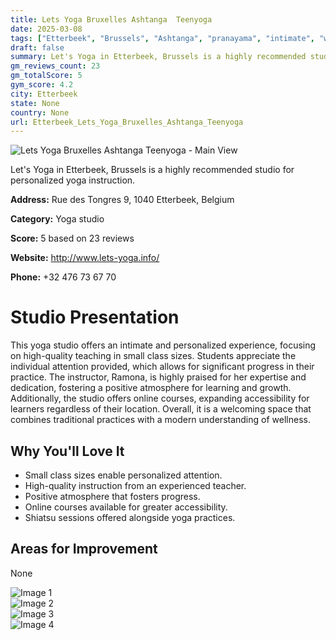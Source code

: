 ```yaml
---
title: Lets Yoga Bruxelles Ashtanga  Teenyoga
date: 2025-03-08
tags: ["Etterbeek", "Brussels", "Ashtanga", "pranayama", "intimate", "welcoming", "Etterbeek"]  
draft: false
summary: Let's Yoga in Etterbeek, Brussels is a highly recommended studio for personalized yoga instruction.
gm_reviews_count: 23
gm_totalScore: 5
gym_score: 4.2
city: Etterbeek
state: None
country: None
url: Etterbeek_Lets_Yoga_Bruxelles_Ashtanga_Teenyoga
---
```


<div className="aspect-[16/9] relative my-8">
  <img 
    src="https://lh5.googleusercontent.com/p/AF1QipOGtaBWs_3I3uyUnw_Lhb6CYPZ4NGcyQ6MvEAoB=w1920-h1080-k-no"
    alt="Lets Yoga Bruxelles Ashtanga  Teenyoga - Main View"
    className="object-cover absolute inset-0 w-full h-full rounded-lg"
  />
</div>

Let's Yoga in Etterbeek, Brussels is a highly recommended studio for personalized yoga instruction.

**Address:** Rue des Tongres 9, 1040 Etterbeek, Belgium

**Category:** Yoga studio

**Score:** 5 based on 23 reviews

**Website:** http://www.lets-yoga.info/

**Phone:** +32 476 73 67 70

# Studio Presentation

This yoga studio offers an intimate and personalized experience, focusing on high-quality teaching in small class sizes. Students appreciate the individual attention provided, which allows for significant progress in their practice. The instructor, Ramona, is highly praised for her expertise and dedication, fostering a positive atmosphere for learning and growth. Additionally, the studio offers online courses, expanding accessibility for learners regardless of their location. Overall, it is a welcoming space that combines traditional practices with a modern understanding of wellness.



## Why You'll Love It

- Small class sizes enable personalized attention.
- High-quality instruction from an experienced teacher.
- Positive atmosphere that fosters progress.
- Online courses available for greater accessibility.
- Shiatsu sessions offered alongside yoga practices.

## Areas for Improvement

None

<div className="grid grid-cols-1 xl:grid-cols-2 gap-4 my-8">
<div className="aspect-[4/3] relative"><img src="https://lh5.googleusercontent.com/p/AF1QipNSG3Lidwdz6fgBhAEsbTEcgV13cWaUyiE23pyc=w1920-h1080-k-no" alt="Image 1" className="object-cover absolute inset-0 w-full h-full rounded-lg" /></div>
<div className="aspect-[4/3] relative"><img src="https://lh5.googleusercontent.com/p/AF1QipNF2pI9M--KY32yYnJ1wFBHV9B3uNomr9wFhBYo=w1920-h1080-k-no" alt="Image 2" className="object-cover absolute inset-0 w-full h-full rounded-lg" /></div>
<div className="aspect-[4/3] relative"><img src="https://lh5.googleusercontent.com/p/AF1QipM6ZsiaKsS4P9N4T-rzIF1gYs4_Y2gWbxA14dK6=w1920-h1080-k-no" alt="Image 3" className="object-cover absolute inset-0 w-full h-full rounded-lg" /></div>
<div className="aspect-[4/3] relative"><img src="https://lh5.googleusercontent.com/p/AF1QipMXkIRggGUXJzCRzllGFV3sj2NhEFfrT5Bz-8kQ=w1920-h1080-k-no" alt="Image 4" className="object-cover absolute inset-0 w-full h-full rounded-lg" /></div>
</div>